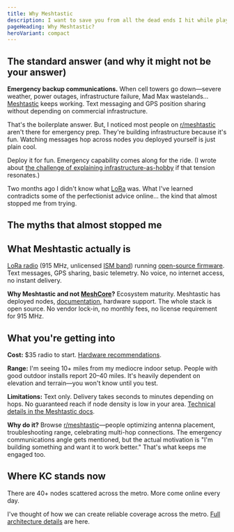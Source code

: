 ```yaml
---
title: Why Meshtastic
description: I want to save you from all the dead ends I hit while playing with this technology.
pageHeading: Why Meshtastic?
heroVariant: compact
---
```



## The standard answer (and why it might not be your answer)

**Emergency backup communications.** When cell towers go down—severe weather, power outages, infrastructure failure, Mad Max wastelands... [Meshtastic](https://meshtastic.org/) keeps working. Text messaging and GPS position sharing without depending on commercial infrastructure.

That's the boilerplate answer. But, I noticed most people on [r/meshtastic](https://reddit.com/r/meshtastic) aren't there for emergency prep. They're building infrastructure because it's fun. Watching messages hop across nodes you deployed yourself is just plain cool.

Deploy it for fun. Emergency capability comes along for the ride. (I wrote about [the challenge of explaining infrastructure-as-hobby](https://www.jeremyfuksa.com/im-building-a-network-i-cant-explain/) if that tension resonates.)

Two months ago I didn't know what [LoRa](https://en.wikipedia.org/wiki/LoRa) was. What I've learned contradicts some of the perfectionist advice online... the kind that almost stopped me from trying.

## The myths that almost stopped me

<MythBuster
  myth="You need serious elevation or don't bother"
  reality="I'm getting 10+ miles from 15 feet off the ground indoors next to a window. Would 40 feet be better? You bet. But as the mesh grows, height for the majority of us matters less."
  details="<p><strong>Kansas City's topography helps:</strong> Our metro's relatively modest elevation range (about 200 feet total) means even small height advantages matter. You don't need a mountaintop—you need to be higher than your immediate surroundings with a clear view toward the horizon.</p><p>The online consensus says 'indoor is a last resort' and 'you need a tower or a roof.' My node runs on the top floor of my house and reaches nodes across the metro. Not perfect, but certainly functional. Indoor works when your building sits on locally elevated ground with window-facing horizons. The top floor of a house on a hill performs better than the top of a tower in a valley. Being higher than your neighbors matters more than being on the highest point in KC.</p>"
/>

<MythBuster
  myth="Indoor deployment is pointless"
  reality="I started indoors to test before committing to outdoor installation. My house isn't full of materials that attenuate radio signals. The node sits near an outward-facing wall on the highest floor."
  details="<p>If your building kills RF signals, you'll know fast. Test first, then decide on outdoor installation. <a href='https://en.wikipedia.org/wiki/Attenuation#Radio'>Learn about radio attenuation</a>.</p>"
/>

<MythBuster
  myth="You must use vertical polarization"
  reality="Conventional wisdom says everyone orients their antennas vertically, so you should too for signal matching. That's absolutely true, but if you've got installation constraints, horizontal antenna placement won't brick your setup."
/>

<MythBuster
  myth="Solar systems need 50W panels and massive batteries"
  reality="Meshtastic router nodes sip power—typically 20-50mA for basic router configurations without displays."
  details="<p>Client nodes with screens active draw more (100-150mA), but properly configured solar routers can run indefinitely on small panels. A 5W solar panel with an 18650 battery bank runs through multiple cloudy days. Larger 10W panels provide additional margin for harsh weather or power-hungry configurations.</p>"
/>

<MythBuster
  myth="HOAs make mesh networking impossible"
  reality="I have HOA restrictions. Solar setups are small enough that nobody notices."
  details="<p>A 5W panel with a small enclosure on a fence post doesn't trigger enforcement the way a 30-foot mast does.</p>"
/>

## What Meshtastic actually is

[LoRa radio](https://en.wikipedia.org/wiki/LoRa) (915 MHz, unlicensed [ISM band](https://en.wikipedia.org/wiki/ISM_radio_band)) running [open-source firmware](https://github.com/meshtastic/firmware). Text messages, GPS sharing, basic telemetry. No voice, no internet access, no instant delivery.

**Why Meshtastic and not [MeshCore](https://meshcore.net/)?** Ecosystem maturity. Meshtastic has deployed nodes, [documentation](https://meshtastic.org/docs/introduction), hardware support. The whole stack is open source. No vendor lock-in, no monthly fees, no license requirement for 915 MHz.

## What you're getting into

**Cost:** $35 radio to start. [Hardware recommendations](/get-started/join).

**Range:** I'm seeing 10+ miles from my mediocre indoor setup. People with good outdoor installs report 20–40 miles. It's heavily dependent on elevation and terrain—you won't know until you test.

**Limitations:** Text only. Delivery takes seconds to minutes depending on hops. No guaranteed reach if node density is low in your area. [Technical details in the Meshtastic docs](https://meshtastic.org/docs/overview/mesh-algo).

**Why do it?** Browse [r/meshtastic](https://reddit.com/r/meshtastic)—people optimizing antenna placement, troubleshooting range, celebrating multi-hop connections. The emergency communications angle gets mentioned, but the actual motivation is "I'm building something and want it to work better." That's what keeps me engaged too.

## Where KC stands now

There are 40+ nodes scattered across the metro. More come online every day.

I've thought of how we can create reliable coverage across the metro. [Full architecture details](/network/architecture) are here.
